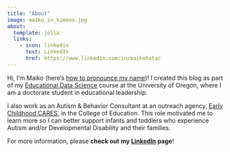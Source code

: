 ```yaml
---
title: "About"
image: maiko_in_kimono.jpg
about:
  template: jolla
  links:
    - icon: linkedin
      text: LinkedIn
      href: https://www.linkedin.com/in/maikohata/ 
---
```


Hi, I'm Maiko (here's [how to pronounce my name](https://namedrop.io/maikohata))! I created this blog as part of my [Educational Data Science](https://education.uoregon.edu/) course at the University of Oregon, where I am a doctorate student in educational leadership.

I also work as an Autism & Behavior Consultant at an outreach agency, [Early Childhood CARES](https://earlychildhoodcares.uoregon.edu/), in the College of Education. This role motivated me to learn more so I can better support infants and toddlers who experience Autism and/or Developmental Disability and their families.

For more information, please **check out my [LinkedIn](https://www.linkedin.com/in/maikohata) page**!
